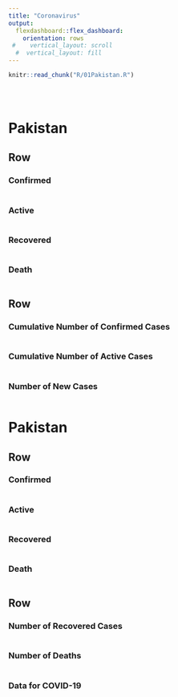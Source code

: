 ```yaml
---
title: "Coronavirus"
output: 
  flexdashboard::flex_dashboard:
    orientation: rows
 #    vertical_layout: scroll
  #  vertical_layout: fill
---
```



```r
knitr::read_chunk("R/01Pakistan.R")
```


```r
```

```r
```


```r
```

Pakistan
======================================================================

Row
----------------------------------------------------------------------
  
### Confirmed {.value-box}
```r
```

### Active {.value-box}
```r
```

### Recovered {.value-box}
```r
```


### Death {.value-box}
```r
```


Row
----------------------------------------------------------------------

### Cumulative Number of Confirmed Cases
```r
```

### Cumulative Number of Active Cases
```r
```


### Number of New Cases
```r
```


Pakistan
======================================================================

Row
----------------------------------------------------------------------
  
### Confirmed {.value-box}
```r
```

### Active {.value-box}
```r
```

### Recovered {.value-box}
```r
```


### Death {.value-box}
```r
```


Row
----------------------------------------------------------------------

### Number of Recovered Cases
```r
```


### Number of Deaths
```r
```

### Data for COVID-19
```r
```

